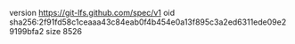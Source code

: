 version https://git-lfs.github.com/spec/v1
oid sha256:2f91fd58c1ceaaa43c84eab0f4b454e0a13f895c3a2ed6311ede09e29199bfa2
size 8526
